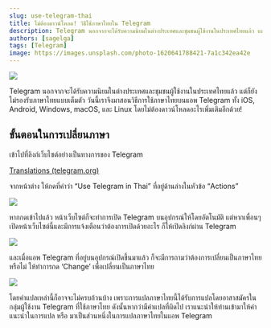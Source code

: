 ```yaml
---
slug: use-telegram-thai
title: ไม่ต้องดาวน์โหลด! วิธีใช้ภาษาไทยใน Telegram
description: Telegram นอกจากจะได้รับความนิยมในต่างประเทศและชุมชนผู้ใช้งานในประเทศไทยแล้ว แต่ก็ยังไม่รองรับภาษาไทยแบบเต็มตัว วันนี้เราจึงมาสอนวิธีการใช้ภาษาไทยบนแอพ Telegram ทั้ง iOS, Android, Windows, macOS, และ Linux โดยไม่ต้องดาวน์โหลดอะไรเพิ่มเติมอีกด้วย!
authors: [sagelga]
tags: [Telegram]
image: https://images.unsplash.com/photo-1620641788421-7a1c342ea42e
---
```


![](https://cdn-images-1.medium.com/max/2000/1*jUPvBZ7xo7lKI2ahjnQxOA.jpeg)

Telegram นอกจากจะได้รับความนิยมในต่างประเทศและชุมชนผู้ใช้งานในประเทศไทยแล้ว แต่ก็ยังไม่รองรับภาษาไทยแบบเต็มตัว วันนี้เราจึงมาสอนวิธีการใช้ภาษาไทยบนแอพ Telegram ทั้ง iOS, Android, Windows, macOS, และ Linux โดยไม่ต้องดาวน์โหลดอะไรเพิ่มเติมอีกด้วย!

<!--truncate-->

## ขั้นตอนในการเปลี่ยนภาษา

เข้าไปที่ลิงก์เว็บไซต์อย่างเป็นทางการของ Telegram

[Translations (telegram.org)](https://translations.telegram.org/thaith/)

จากหน้าต่าง ให้กดที่คำว่า “Use Telegram in Thai” ที่อยู่ด้านล่างในหัวข้อ “Actions”

![](https://cdn-images-1.medium.com/max/2048/0*Et22zdHZCdmZRYcN.png)

หากกดเข้าไปแล้ว หน้าเว็บไซต์ก็จะทำการเปิด Telegram บนอุปกรณ์ให้โดยอัตโนมัติ แต่หากเพื่อนๆ เปิดหน้าเว็บไซต์นี้และมีการแจ้งเตือนว่าต้องการเปิดด้วยอะไร ก็ให้เปิดลิงก์ผ่าน Telegram

![](https://cdn-images-1.medium.com/max/2048/0*C9DMX07eSMeHqgz7.png)

และเมื่อแอพ Telegram ที่อยู่บนอุปกรณ์เปิดขึ้นมาแล้ว ก็จะมีการถามว่าต้องการเปลี่ยนเป็นภาษาไทยหรือไม่ ให้ทำการกด ‘Change’ เพื่อเปลี่ยนเป็นภาษาไทย

![](https://cdn-images-1.medium.com/max/2048/0*oLqB7xtYzBCnggIe.png)

โดยคำแปลเหล่านี้ก็อาจจะไม่ครบถ้วนบ้าง เพราะการแปลภาษาไทยนี้ได้รับการแปลโดยอาสาสมัครในกลุ่มผู้ใช้งาน Telegram ที่ใช้ภาษาไทย ดังนั้นหากว่ามีคำแปลที่ผิดไป เราแนะนำให้ท่านเข้ามาให้คำแนะนำในการแปล หรือ มาเป็นส่วนหนึ่งในการแปลภาษาไทยในแอพ Telegram
